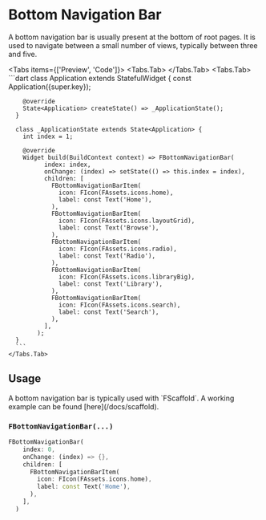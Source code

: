 
# Bottom Navigation Bar
A bottom navigation bar is usually present at the bottom of root pages.
It is used to navigate between a small number of views, typically between three and five.

<LinkBadgeGroup>
    <LinkBadge label="API Reference" href="https://pub.dev/documentation/forui/latest/forui.widgets.bottom_navigation_bar/forui.widgets.bottom_navigation_bar-library.html"/>
</LinkBadgeGroup>

<Tabs items={['Preview', 'Code']}>
    <Tabs.Tab>
        <Widget name='bottom-navigation-bar' query={{}}/>
    </Tabs.Tab>
    <Tabs.Tab>
      ```dart
      class Application extends StatefulWidget {
        const Application({super.key});

        @override
        State<Application> createState() => _ApplicationState();
      }

      class _ApplicationState extends State<Application> {
        int index = 1;

        @override
        Widget build(BuildContext context) => FBottomNavigationBar(
              index: index,
              onChange: (index) => setState(() => this.index = index),
              children: [
                FBottomNavigationBarItem(
                  icon: FIcon(FAssets.icons.home),
                  label: const Text('Home'),
                ),
                FBottomNavigationBarItem(
                  icon: FIcon(FAssets.icons.layoutGrid),
                  label: const Text('Browse'),
                ),
                FBottomNavigationBarItem(
                  icon: FIcon(FAssets.icons.radio),
                  label: const Text('Radio'),
                ),
                FBottomNavigationBarItem(
                  icon: FIcon(FAssets.icons.libraryBig),
                  label: const Text('Library'),
                ),
                FBottomNavigationBarItem(
                  icon: FIcon(FAssets.icons.search),
                  label: const Text('Search'),
                ),
              ],
            );
      }
      ```
    </Tabs.Tab>
</Tabs>

## Usage

<Callout type="info">
    A bottom navigation bar is typically used with `FScaffold`. A working example can be found [here](/docs/scaffold).
</Callout>

### `FBottomNavigationBar(...)`

```dart
FBottomNavigationBar(
    index: 0,
    onChange: (index) => {},
    children: [
      FBottomNavigationBarItem(
        icon: FIcon(FAssets.icons.home),
        label: const Text('Home'),
      ),
    ],
  )
```

